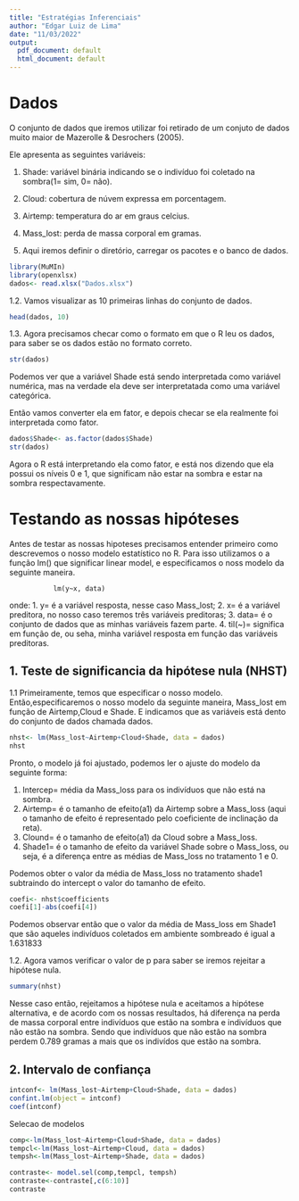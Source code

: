 ```yaml
---
title: "Estratégias Inferenciais"
author: "Edgar Luiz de Lima"
date: "11/03/2022"
output:
  pdf_document: default
  html_document: default
---
```


# Dados
  O conjunto de dados que iremos utilizar foi retirado de um conjuto de dados muito maior de Mazerolle & Desrochers (2005).
  
  Ele apresenta as seguintes variáveis:
  
  1. Shade: variável binária indicando se o indivíduo foi coletado na sombra(1= sim, 0= não).
  2. Cloud: cobertura de núvem expressa em porcentagem.
  3. Airtemp: temperatura do ar em graus celcius.
  4. Mass_lost: perda de massa corporal em gramas.

1. Aqui iremos definir o diretório, carregar os pacotes e o banco de dados.
```r
library(MuMIn)
library(openxlsx)
dados<- read.xlsx("Dados.xlsx")
```

1.2. Vamos visualizar as 10 primeiras linhas do conjunto de dados.
```r
head(dados, 10)
```

1.3. Agora precisamos checar como o formato em que o R leu os dados, para saber se os dados estão no formato correto.
```r
str(dados)
```
Podemos ver que a variável Shade está sendo interpretada como variável numérica, mas na verdade ela deve ser interpretatada como uma variável categórica.

Então vamos converter ela em fator, e depois checar se ela realmente foi interpretada como fator.
```r
dados$Shade<- as.factor(dados$Shade)
str(dados)
```
Agora o R está interpretando ela como fator, e está nos dizendo que ela possui os níveis 0 e 1, que significam não estar na sombra e estar na sombra respectavamente.

# Testando as nossas hipóteses

  Antes de testar as nossas hipoteses precisamos entender primeiro como descrevemos o nosso modelo estatístico no R. Para isso utilizamos o a função lm() que significar linear model, e especificamos o noss modelo da seguinte maneira.
  
               lm(y~x, data) 

  onde:
  1. y= é a variável resposta, nesse caso Mass_lost;
  2. x= é a variável preditora, no nosso caso teremos três variáveis preditoras;
  3. data= é o conjunto de dados que as minhas variáveis fazem parte.
  4. til(~)= significa em função de, ou seha, minha variável resposta em função das variáveis preditoras.



## 1. Teste de significancia da hipótese nula (NHST)

1.1 Primeiramente, temos que especificar o nosso modelo.
  Então,especificaremos o nosso modelo da seguinte maneira, Mass_lost em função de Airtemp,Cloud e Shade. E indicamos que as variáveis está dento do conjunto de dados chamada dados.
```r
nhst<- lm(Mass_lost~Airtemp+Cloud+Shade, data = dados)
nhst
```
  Pronto, o modelo já foi ajustado, podemos ler o ajuste do modelo da seguinte forma:
  
  1. Intercep= média da Mass_loss para os indivíduos que não está na sombra.
  2. Airtemp= é o tamanho de efeito(a1) da Airtemp sobre a Mass_loss (aqui o tamanho de efeito é representado pelo coeficiente de inclinação da reta).
  3. Clound= é o tamanho de efeito(a1) da Cloud sobre a Mass_loss.
  4. Shade1= é o tamanho de efeito da variável Shade sobre o Mass_loss, ou seja, é a diferença entre as médias de Mass_loss no tratamento 1 e 0.
  
  Podemos obter o valor da média de Mass_loss no tratamento shade1 subtraindo do intercept o valor do tamanho de efeito.
```r
coefi<- nhst$coefficients
coefi[1]-abs(coefi[4])
```
  Podemos observar então que o valor da média de Mass_loss em Shade1 que são aqueles indivíduos coletados em ambiente sombreado é igual a 1.631833

  1.2. Agora vamos verificar o valor de p para saber se iremos rejeitar a hipótese nula.
```r
summary(nhst)
```
Nesse caso então, rejeitamos a hipótese nula e aceitamos a hipótese alternativa, e de acordo com os nossas resultados, há diferença na perda de massa corporal entre indivíduos que estão na sombra e indivíduos que não estão na sombra. Sendo que indivíduos que não estão na sombra perdem 0.789 gramas a mais que os indivídos que estão na sombra.

## 2. Intervalo de confiança
```r
intconf<- lm(Mass_lost~Airtemp+Cloud+Shade, data = dados)
confint.lm(object = intconf)
coef(intconf)
```

Selecao de modelos
```r
comp<-lm(Mass_lost~Airtemp+Cloud+Shade, data = dados)
tempcl<-lm(Mass_lost~Airtemp+Cloud, data = dados)
tempsh<-lm(Mass_lost~Airtemp+Shade, data = dados)

contraste<- model.sel(comp,tempcl, tempsh)
contraste<-contraste[,c(6:10)]
contraste
```

